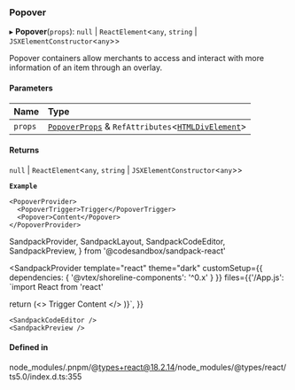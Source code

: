 ### Popover

▸ **Popover**(`props`): `null` \| `ReactElement`\<`any`, `string` \| `JSXElementConstructor`\<`any`\>\>

Popover containers allow merchants to access and interact with more
information of an item through an overlay.

#### Parameters

| Name    | Type                                                                                                                          |
| :------ | :---------------------------------------------------------------------------------------------------------------------------- |
| `props` | [`PopoverProps`](props.md) & `RefAttributes`\<[`HTMLDivElement`](https://developer.mozilla.org/docs/Web/API/HTMLDivElement)\> |

#### Returns

`null` \| `ReactElement`\<`any`, `string` \| `JSXElementConstructor`\<`any`\>\>

**`Example`**

```tsx copy showLineNumbers filename="example.tsx"
<PopoverProvider>
  <PopoverTrigger>Trigger</PopoverTrigger>
  <Popover>Content</Popover>
</PopoverProvider>
```

SandpackProvider,
SandpackLayout,
SandpackCodeEditor,
SandpackPreview,
} from '@codesandbox/sandpack-react'

<SandpackProvider
template="react"
theme="dark"
customSetup={{ dependencies: { '@vtex/shoreline-components': '^0.x' } }}
files={{'/App.js': `import React from 'react'

return (<>
<PopoverProvider>
<PopoverTrigger>Trigger</PopoverTrigger>
<Popover>Content</Popover>
</PopoverProvider>
</>
)}`,
}}

>   <SandpackLayout>

    <SandpackCodeEditor />
    <SandpackPreview />

  </SandpackLayout>
</SandpackProvider>

#### Defined in

node_modules/.pnpm/@types+react@18.2.14/node_modules/@types/react/ts5.0/index.d.ts:355
